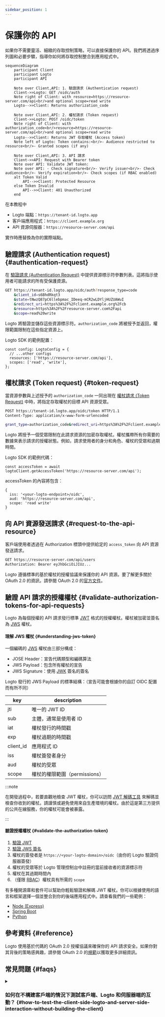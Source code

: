 ```yaml
---
sidebar_position: 1
---
```


# 保護你的 API

如果你不需要靈活、細緻的存取控制策略，可以直接保護你的 API。我們將透過序列圖和必要步驟，指導你如何將存取控制整合到應用程式中。

```mermaid
sequenceDiagram
    participant Client
    participant Logto
    participant API

    Note over Client,API: 1. 驗證請求 (Authentication request)
    Client->>Logto: GET /oidc/auth
    Note right of Client: with resource=https://resource-server.com/api<br/>and optional scope=read write
    Logto-->>Client: Returns authorization_code

    Note over Client,API: 2. 權杖請求 (Token request)
    Client->>Logto: POST /oidc/token
    Note right of Client: with authorization_code<br/>resource=https://resource-server.com/api<br/>and optional scope=read write
    Logto-->>Client: Returns JWT 存取權杖 (Access token)
    Note left of Logto: Token contains:<br/>- Audience restricted to resource<br/>- Granted scopes (if any)

    Note over Client,API: 3. API 請求
    Client->>API: Request with Bearer token
    Note over API: Validate JWT token:
    Note over API: - Check signature<br/>- Verify issuer<br/>- Check audience<br/>- Verify expiration<br/>- Check scopes (if RBAC enabled)
    alt Token Valid
        API-->>Client: Protected Resource
    else Token Invalid
        API-->>Client: 401 Unauthorized
    end
```

在本教程中

- Logto 端點：`https://tenant-id.logto.app`
- 客戶端應用程式：`https://client.example.org`
- API 資源伺服器：`https://resource-server.com/api`

實作時應替換為你的實際端點。

## 驗證請求 (Authentication request) \{#authentication-request}

在 [驗證請求 (Authentication Request)](https://openid.net/specs/openid-connect-core-1_0.html#AuthRequest) 中提供資源標示符參數列表。這將指示使用者可能請求的所有受保護資源。

```bash
GET https://tenant-id.logto.app/oidc/auth?response_type=code
    &client_id=s6BhdRkqt3
    &state=tNwzQ87pC6llebpmac_IDeeq-mCR2wLDYljHUZUAWuI
    &redirect_uri=https%3A%2F%2Fclient.example.org%2Fcb
    &resource=https%3A%2F%2Fresource-server.com%2Fapi
    &scope=read%20write
```

Logto 將驗證並儲存這些資源標示符。`authorization_code` 將被授予並返回，權限範圍限制在這些指定資源上。

Logto SDK 的範例配置：

```tsx
const config: LogtoConfig = {
  // ...other configs
  resources: ['https://resource-server.com/api'],
  scopes: ['read', 'write'],
};
```

## 權杖請求 (Token request) \{#token-request}

當資源參數與上述授予的 `authorization_code` 一同出現在 [權杖請求 (Token Request)](https://openid.net/specs/openid-connect-core-1_0.html#TokenRequest) 中時，將指定存取權杖的目標 API 資源受眾。

```bash
POST https://tenant-id.logto.app/oidc/token HTTP/1.1
Content-Type: application/x-www-form-urlencoded

grant_type=authorization_code&redirect_uri=https%3A%2F%2Fclient.example.org%2Fcb&code=10esc29BWC2qZB0acc9v8zAv9ltc2pko105tQauZ&resource=https%3A%2F%2Fresource-server.com%2Fapi
```

Logto 將授予一個受眾限制在此請求資源的加密存取權杖。權杖攜帶所有你需要的數據來表示請求的授權狀態。例如，請求使用者的身分和角色、權杖的受眾和過期時間。

Logto SDK 的範例代碼：

```tsx
const accessToken = await logtoClient.getAccessToken('https://resource-server.com/api');
```

accessToken 的內容將包含：

```tsx
{
  iss: '<your-logto-endpoint>/oidc',
  aud: 'https://resource-server.com/api',
  scope: 'read write'
}
```

## 向 API 資源發送請求 \{#request-to-the-api-resource}

客戶端使用者透過在 Authorization 標頭中提供給定的 `access_token` 向 API 資源發送請求。

```bash
GET https://resource-server.com/api/users
Authorization: Bearer eyJhbGciOiJIUz...
```

Logto 遵循標準的基於權杖的授權協議來保護你的 API 資源。要了解更多關於 OAuth 2.0 的資訊，請參閱 OAuth 2.0 的[官方文件](https://datatracker.ietf.org/doc/html/rfc6749#section-1.3.1)。

## 驗證 API 請求的授權權杖 \{#validate-authorization-tokens-for-api-requests}

Logto 為每個授權的 API 請求發行標準 [JWT](https://datatracker.ietf.org/doc/html/rfc7519) 格式的授權權杖。權杖被加密並簽名為 [JWS](https://datatracker.ietf.org/doc/html/rfc7515) 權杖。

#### 理解 JWS 權杖 \{#understanding-jws-token}

一個編碼的 [JWS](https://datatracker.ietf.org/doc/html/rfc7515) 權杖由三部分構成：

- JOSE Header：宣告代碼類型和編碼算法
- JWS Payload：包含所有權杖的宣告
- JWS Signature：使用 [JWK](https://datatracker.ietf.org/doc/html/rfc7517) 簽名的簽名

Logto 發行的 JWS Payload 的標準結構：（宣告可能會根據你的自訂 OIDC 配置而有所不同）

| key       | description                   |
| --------- | ----------------------------- |
| jti       | 唯一的 JWT ID                 |
| sub       | 主體，通常是使用者 ID         |
| iat       | 權杖發行的時間戳              |
| exp       | 權杖過期的時間戳              |
| client_id | 應用程式 ID                   |
| iss       | 權杖簽發者身分                |
| aud       | 權杖的受眾                    |
| scope     | 權杖的權限範圍（permissions） |

:::note

在開發過程中，若要直觀地檢查 JWT 權杖，你可以訪問 [JWT 解碼工具](https://www.jstoolset.com/jwt) 來解碼並檢查你收到的權杖。請謹慎或避免使用來自生產環境的權杖。由於這是第三方提供的公共在線服務，你的權杖可能會被暴露。

:::

#### 驗證授權權杖 \{#validate-the-authorization-token}

1. [驗證 JWT](https://datatracker.ietf.org/doc/html/rfc7519#section-7.2)
2. [驗證 JWS 簽名](https://datatracker.ietf.org/doc/html/rfc7515#section-5.2)
3. 權杖的簽發者是 `https://<your-logto-domain>/oidc`（由你的 Logto 驗證伺服器簽發）
4. 權杖的受眾等於 Logto 管理控制台中註冊的當前接收者的資源標示符
5. 權杖在其過期時間內
6. （僅限 [RBAC](/authorization/role-based-access-control/protect-api-resources-with-rbac)）權杖具有所需的 `scope`

有多種開源庫和套件可以幫助你輕鬆驗證和解碼 JWT 權杖。你可以根據使用的語言和框架選擇一個並整合到你的後端應用程式中。請查看我們的一些範例：

- [Node (Express)](/authorization/api-resources/node-express)
- [Spring Boot](/authorization/api-resources/spring-boot)
- [Python](/authorization/api-resources/python)

## 參考資料 \{#reference}

Logto 使用基於代碼的 OAuth 2.0 授權協議來確保你的 API 請求安全。如果你對其背後的策略感興趣，請參閱 OAuth 2.0 的[規範](https://datatracker.ietf.org/doc/html/rfc6749#section-1.3.1)以獲取更多詳細資訊。

## 常見問題 \{#faqs}

<details>

<summary>

### 如何在不構建客戶端的情況下測試客戶端、Logto 和伺服器端的互動？ \{#how-to-test-the-client-side-logto-and-server-side-interaction-without-building-the-client}

</summary>

你可以在不需要構建客戶端的情況下自動化此過程。一個選擇是使用個人存取權杖 (PAT, Personal Access Token)。PAT 允許你通過表示特定使用者（具有不同的角色和權限）來模擬客戶端驗證。這可以用來測試你的伺服器端邏輯，例如存取權杖或 JWT 驗證，而不需要完全構建的客戶端。要開始，請參閱 [個人存取權杖](/user-management/personal-access-token)。

</details>
